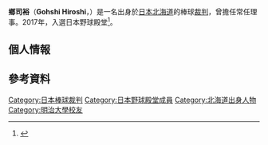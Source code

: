 {{Infobox baseball player|
bgcolor1=|
bgcolor2=|
textcolor1=|
textcolor2=|
name=鄉司裕|
image=|
width=|
birthdate={{birth date|1932|1|19}}|
birthplace=[[日本|日本]][[北海道|北海道]]|
death_date={{death date and age|2006|12|12|1932|1|19}}|
death_place=[[日本|日本]][[東京都|東京都]][[町田市|町田市]]|
position=裁判|
team=|
number=|
bats=|
throws=|
debutyear=|
debutteam=|
statyear=|
statleague=|
stat1label=|
stat1value=|
stat2label=|
stat2value=|
stat3label=|
stat3value=|
highlights=入選野球殿堂|
teams=<nowiki></nowiki>
* 舊制明治中學校
* [[明治大學|明治大學]]
| hoflink       = 野球殿堂
| hoftype       = 野球殿堂
| hofdate       = 2017年
| hofvote       = 85.7%（14票中12票）
| hofmethod     = 特別表彰
}}
{{Japanese|japanese=郷司 裕|kana=ごうし ひろし|romaji=Gohshi Hiroshi}}
'''鄉司裕'''（'''Gohshi Hiroshi'''，{{bd|1932年|1月19日|2006年|12月12日|catIdx=Gohshi, Hiroshi}}）是一名出身於[[日本|日本]][[北海道|北海道]]的棒球[[裁判_(體育)|裁判]]，曾擔任{{link-ja|日本學生棒球協會|日本学生野球協会}}常任理事。2017年，入選日本野球殿堂<ref>{{Cite press release|url=http://i.baseball-museum.or.jp/baseball_hallo/news/halloffame2017_01.html|title=平成29年野球殿堂入り発表！（郷司裕）|work=|publisher=野球殿堂博物館|date=2017-01-16|accessdate=2017-01-16|archive-date=2017-07-05|archive-url=https://web.archive.org/web/20170705080823/http://i.baseball-museum.or.jp/baseball_hallo/news/halloffame2017_01.html|dead-url=no}}</ref>。

== 個人情報 ==

== 參考資料 ==
{{reflist}}

{{DEFAULTSORT:Gohshi, Hiroshi}}
[[Category:日本棒球裁判|Category:日本棒球裁判]]
[[Category:日本野球殿堂成員|Category:日本野球殿堂成員]]
[[Category:北海道出身人物|Category:北海道出身人物]]
[[Category:明治大學校友|Category:明治大學校友]]